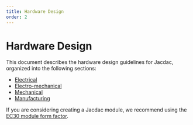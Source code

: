 ```yaml
---
title: Hardware Design
order: 2
---
```

# Hardware Design

This document describes the hardware design guidelines for Jacdac, organized into the following sections:
- [Electrical](./electrical)
- [Electro-mechanical](./electro-mechanical)
- [Mechanical](./mechanical)
- [Manufacturing](./manufacturing)

If you are considering creating a Jacdac module, we recommend using the [EC30 module form factor](./ec30).

